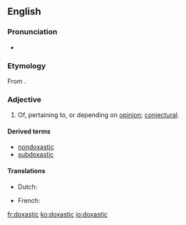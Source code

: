 ==English==
{{wikipedia|Doxastic logic}}

===Pronunciation===
* {{IPA|/dɒkˈsæstɪk/|lang=en}}
{{rfap|lang=en}}

===Etymology===
From {{etyl|grc|en}} {{m|grc|δοξασία||belief, opinion, conviction}}.

===Adjective===
{{en-adj}}

# Of, pertaining to, or depending on [[opinion]]; [[conjectural]].

====Derived terms====
* [[nondoxastic]]
* [[subdoxastic]]

====Translations====
{{trans-top|related to opinion}}
* Dutch: {{t|nl|doxastisch}}
{{trans-mid}}
* French: {{t+|fr|doxastique}}
{{trans-bottom}}

[[fr:doxastic]]
[[ko:doxastic]]
[[io:doxastic]]